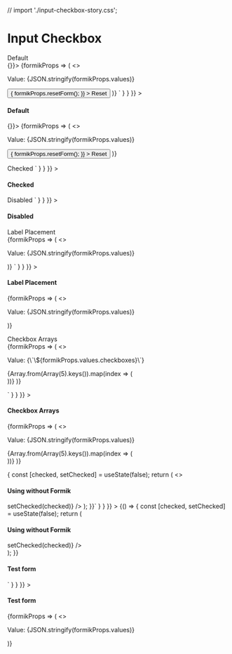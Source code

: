 // import './input-checkbox-story.css';

<Meta title="Components/Inputs/Input Checkbox" component={InputCheckbox} />

# Input Checkbox

<Canvas>
  <Story
    name="Default behavior"
    parameters={{
      docs: {
        source: {
          code: dedent`
          <h4>Default</h4>
          <Form enableReinitialize={true} initialValues={{ checkboxDefault: false }} onSubmit={() => {}}>
            {formikProps => (
              <>
                <p>Value: {JSON.stringify(formikProps.values)}</p>
                <InputCheckbox name="checkboxDefault" label="Default checkbox" formikProps={formikProps} />
                <Button
                  onClick={() => {
                    formikProps.resetForm();
                  }}
                >
                  Reset
                </Button>
              </>
            )}
          </Form>`
        }
      }
    }}
  >
    <div className="input-checkbox-story">
      <h4>Default</h4>
      <Form enableReinitialize={true} initialValues={{ checkboxDefault: false }} onSubmit={() => {}}>
        {formikProps => (
          <>
            <p>Value: {JSON.stringify(formikProps.values)}</p>
            <InputCheckbox name="checkboxDefault" label="Default checkbox" />
            <Button
              onClick={() => {
                formikProps.resetForm();
              }}
            >
              Reset
            </Button>
          </>
        )}
      </Form>
    </div>
  </Story>
  <Story
    name="Checked"
    parameters={{
      docs: {
        source: {
          code: dedent`
            <h4>Checked</h4>
            <InputCheckbox name="checkboxChecked" label="Checked checkbox" checked={true} />`
        }
      }
    }}
  >
    <div className="input-checkbox-story">
      <h4>Checked</h4>
      <InputCheckbox name="checkboxChecked" label="Checked checkbox" checked={true} />
    </div>
  </Story>
  <Story
    name="Disabled"
    parameters={{
      docs: {
        source: {
          code: dedent`
            <h4>Disabled</h4>
            <InputCheckbox name="checkboxDisabled" label="Disabled checkbox" disabled={true} />`
        }
      }
    }}
  >
    <div className="input-checkbox-story">
      <h4>Disabled</h4>
      <InputCheckbox name="checkboxDisabled" label="Disabled checkbox" disabled={true} />
    </div>
  </Story>
  <Story
    name="Label Placement"
    parameters={{
      docs: {
        source: {
          code: dedent`
            <h4>Label Placement</h4>
            <Form initialValues={{ checkboxWithLabelEnd: false, checkboxWithLabeLStart: false }}>
              {formikProps => (
                <>
                  <p>Value: {JSON.stringify(formikProps.values)}</p>
                  <InputCheckbox name="checkboxWithLabelEnd" label={\`Label placement "end"\`} labelPlacement="end" />
                  <InputCheckbox name="checkboxWithLabeLStart" label={\`Label placement "start"\`} labelPlacement="start" />
                </>
              )}
            </Form>`
        }
      }
    }}
  >
    <div className="input-checkbox-story">
      <h4>Label Placement</h4>
      <Form initialValues={{ checkboxWithLabelEnd: false, checkboxWithLabeLStart: false }}>
        {formikProps => (
          <>
            <p>Value: {JSON.stringify(formikProps.values)}</p>
            <InputCheckbox name="checkboxWithLabelEnd" label={`Label placement "end"`} labelPlacement="end" />
            <InputCheckbox name="checkboxWithLabeLStart" label={`Label placement "start"`} labelPlacement="start" />
          </>
        )}
      </Form>
    </div>
  </Story>
  <Story
    name="Checkbox Arrays"
    parameters={{
      docs: {
        source: {
          code: dedent`
            <h4>Checkbox Arrays</h4>
            <Form initialValues={{ checkboxes: [] }}>
              {formikProps => (
                <>
                  <p>Value: {\`\${formikProps.values.checkboxes}\`}</p>
                  {Array.from(Array(5).keys()).map(index => (
                    <div key={index}>
                      <InputCheckbox name="checkboxes" value={\`checkbox\${index}\`} label={\`Checkbox \${index + 1}\`} />
                    </div>
                  ))}
                </>
              )}
            </Form>`
        }
      }
    }}
  >
    <div className="input-checkbox-story">
      <h4>Checkbox Arrays</h4>
      <Form initialValues={{ checkboxes: [] }}>
        {formikProps => (
          <>
            <p>Value: {JSON.stringify(formikProps.values)}</p>
            {Array.from(Array(5).keys()).map(index => (
              <div key={index}>
                <InputCheckbox name="checkboxes" value={`checkbox${index}`} label={`Checkbox ${index + 1}`} />
              </div>
            ))}
          </>
        )}
      </Form>
    </div>
  </Story>
  <Story
    name="Without Formik"
    parameters={{
      docs: {
        source: {
          code: dedent`
          {() => {
            const [checked, setChecked] = useState(false);
            return (
              <>
                <h4>Using without Formik</h4>
                <InputCheckbox
                  name="checkboxWithoutFormik"
                  label="Checkbox without Formik"
                  checked={checked}
                  onChange={(event, checked) => setChecked(checked)}
                />
              </>
            );
          }}`
        }
      }
    }}
  >
    {() => {
      const [checked, setChecked] = useState(false);
      return (
        <div className="input-checkbox-story">
          <h4>Using without Formik</h4>
          <InputCheckbox
            name={`checkboxWithoutFormik`}
            label="Checkbox without Formik"
            checked={checked}
            onChange={(event, checked) => setChecked(checked)}
          />
        </div>
      );
    }}
  </Story>
  <Story
    name="Test form"
    parameters={{
      docs: {
        source: {
          code: dedent`
            <>
              <h4>Test form</h4>
              <InputCheckbox
                name="cancellation_fee"
                label="Cancellation Fee"
               />
            </>`
        }
      }
    }}
  >
    <div className="input-checkbox-story">
      <h4>Test form</h4>
      <Form
        initialValues={{
          cancellation_fee: 1,
          chafers: 0,
          delivery_time: 1,
          end_time: 0,
          expo_time: 1,
          head_count: 1,
          is_active: 1,
          leave_kitchen_time: 1,
          meal_rate: 1,
          name: 'Drop Off',
          napkins: 0,
          plates: false,
          salad_bar: false,
          serving_utensils: false,
          soup: 0,
          start_time: 0,
          tookan_label: 'Nybll_Drop_Off',
          utensils: 1
        }}
      >
        {formikProps => (
          <>
            <p>Value: {JSON.stringify(formikProps.values)}</p>
            <InputCheckbox name="is_active" label="Active" />
            <InputCheckbox name="cancellation_fee" label="Cancellation Fee" />
            <InputCheckbox name="chafers" label="Chafers" />
            <InputCheckbox name="delivery_time" label="Delivery time" />
            <InputCheckbox name="start_time" label="Start Time" />
            <InputCheckbox name="end_time" label="End time" />
            <InputCheckbox name="expo_time" label="Expo time" />
            <InputCheckbox name="leave_kitchen_time" label="Leave Kitchen Time" />
            <InputCheckbox name="meal_rate" label="Meal Rate" />
            <InputCheckbox name="napkins" label="Napkins" />
            <InputCheckbox name="plates" label="Plates" />
            <InputCheckbox name="salad_bar" label="Salad Bar" />
            <InputCheckbox name="serving_utensils" label="Serving Utensils" />
            <InputCheckbox name="soup" label="Soup" />
            <InputCheckbox name="utensils" label="Utensils" />
          </>
        )}
      </Form>
    </div>
  </Story>
  <ArgsTable of={InputCheckbox} />
</Canvas>
